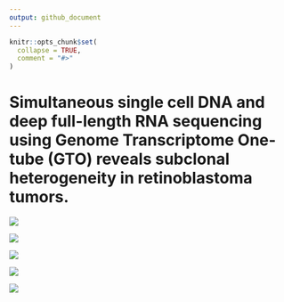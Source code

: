 ```yaml
---
output: github_document
---
```


<!-- README.md is generated from README.Rmd. Please edit that file -->

```r
knitr::opts_chunk$set(
  collapse = TRUE,
  comment = "#>"
)
```

# Simultaneous single cell DNA and deep full-length RNA sequencing using Genome Transcriptome One-tube (GTO) reveals subclonal heterogeneity in retinoblastoma tumors. 

![](doc/final_figures/fig_01.png)

![](doc/final_figures/fig_02.png)

![](doc/final_figures/fig_03.png)

![](doc/final_figures/fig_04.png)

![](doc/final_figures/fig_05.png)
